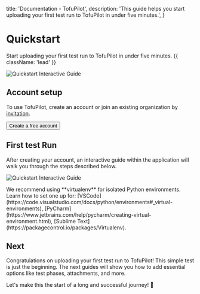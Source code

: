
  title: 'Documentation - TofuPilot',
  description:
    'This guide helps you start uploading your first test run to TofuPilot in under five minutes.',
}

<HeroPattern />

# Quickstart

Start uploading your first test run to TofuPilot in under five minutes. {{ className: 'lead' }}

<Image src="/quickstart-header.png" alt="Quickstart Interactive Guide" />

## Account setup

To use TofuPilot, create an account or join an existing organization by [invitation](/user-management#invite-user).

<div className="not-prose">
  <Button
    href={'https://tofupilot.app/auth/signup'}
    variant="text"
    arrow="right"
    target="_blank"
    rel="noopener"
  >
    Create a free account
  </Button>
</div>

## First test Run

After creating your account, an interactive guide within the application will walk you through the steps described below.

<Image
  src="/quickstart-page-get-started.png"
  alt="Quickstart Interactive Guide"
/>

<Note>
  We recommend using **virtualenv** for isolated Python environments. Learn how
  to set one up for:
  [VSCode](https://code.visualstudio.com/docs/python/environments#_virtual-environments),
  [PyCharm](https://www.jetbrains.com/help/pycharm/creating-virtual-environment.html),
  [Sublime Text](https://packagecontrol.io/packages/Virtualenv).
</Note>

## Next

Congratulations on uploading your first test run to TofuPilot! This simple test is just the beginning. The next guides will show you how to add essential options like test phases, attachments, and more.

Let's make this the start of a long and successful journey! 🥳
